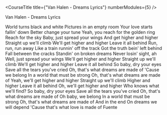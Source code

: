 
<CourseTitle 
    title={"Van Halen - Dreams Lyrics"}
    numberModules={5}
/>


Van Halen - Dreams Lyrics

World turns black and white
Pictures in an empty room
Your love starts fallin' down
Better change your tune
Yeah, you reach for the golden ring
Reach for the sky
Baby, just spread your wings
And get higher and higher
Straight up we'll climb
We'll get higher and higher
Leave it all behind
Run, run, run away
Like a train runnin' off the track
Got the truth bein' left behind
Fall between the cracks
Standin' on broken dreams
Never losin' sight, ah
Well, just spread your wings
We'll get higher and higher
Straight up we'll climb
We'll get higher and higher
Leave it all behind
So baby, dry your eyes
Save all the tears you've cried
Oh, that's what dreams are made of
'Cause we belong
In a world that must be strong
Oh, that's what dreams are made of
Yeah, we'll get higher and higher
Straight up we'll climb
Higher and higher
Leave it all behind
Oh, we'll get higher and higher
Who knows what we'll find?
So baby, dry your eyes
Save all the tears you've cried
Oh, that's what dreams are made of
Oh baby, we belong
In a world that must be strong
Oh, that's what dreams are made of
And in the end
On dreams we will depend
'Cause that's what love is made of
Fuente

<section>
    <CourseItem title="Introducción a la programación" slug="introduccion-a-la-programacion" number={4}/>
</section>


